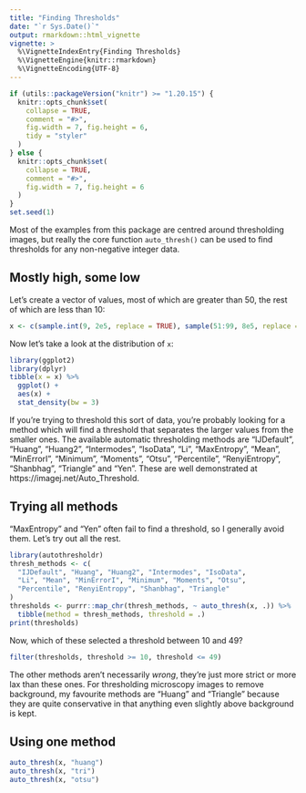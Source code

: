 ```yaml
---
title: "Finding Thresholds"
date: "`r Sys.Date()`"
output: rmarkdown::html_vignette
vignette: >
  %\VignetteIndexEntry{Finding Thresholds}
  %\VignetteEngine{knitr::rmarkdown}
  %\VignetteEncoding{UTF-8}
---
```


```r
if (utils::packageVersion("knitr") >= "1.20.15") {
  knitr::opts_chunk$set(
    collapse = TRUE,
    comment = "#>",
    fig.width = 7, fig.height = 6,
    tidy = "styler"
  )
} else {
  knitr::opts_chunk$set(
    collapse = TRUE,
    comment = "#>",
    fig.width = 7, fig.height = 6
  )
}
set.seed(1)
```

Most of the examples from this package are centred around thresholding images, but really the core function `auto_thresh()` can be used to find thresholds for any non-negative integer data. 


## Mostly high, some low

Let's create a vector of values, most of which are greater than 50, the rest of which are less than 10:

```r
x <- c(sample.int(9, 2e5, replace = TRUE), sample(51:99, 8e5, replace = TRUE))
```

Now let's take a look at the distribution of `x`:

```r
library(ggplot2)
library(dplyr)
tibble(x = x) %>%
  ggplot() +
  aes(x) +
  stat_density(bw = 3)
```

If you're trying to threshold this sort of data, you're probably looking for a method which will find a threshold that separates the larger values from the smaller ones. The available automatic thresholding methods are "IJDefault", "Huang", "Huang2", "Intermodes", "IsoData", "Li", "MaxEntropy", "Mean", "MinErrorI", "Minimum", "Moments", "Otsu", "Percentile", "RenyiEntropy", "Shanbhag", "Triangle" and "Yen". These are well demonstrated at https://imagej.net/Auto_Threshold. 


## Trying all methods

"MaxEntropy" and "Yen" often fail to find a threshold, so I generally avoid them. Let's try out all the rest.

```r
library(autothresholdr)
thresh_methods <- c(
  "IJDefault", "Huang", "Huang2", "Intermodes", "IsoData",
  "Li", "Mean", "MinErrorI", "Minimum", "Moments", "Otsu",
  "Percentile", "RenyiEntropy", "Shanbhag", "Triangle"
)
thresholds <- purrr::map_chr(thresh_methods, ~ auto_thresh(x, .)) %>%
  tibble(method = thresh_methods, threshold = .)
print(thresholds)
```

Now, which of these selected a threshold between 10 and 49?

```r
filter(thresholds, threshold >= 10, threshold <= 49)
```

The other methods aren't necessarily _wrong_, they're just more strict or more lax than these ones. For thresholding microscopy images to remove background, my favourite methods are "Huang" and "Triangle" because they are quite conservative in that anything even slightly above background is kept.


## Using one method

```r
auto_thresh(x, "huang")
auto_thresh(x, "tri")
auto_thresh(x, "otsu")
```
